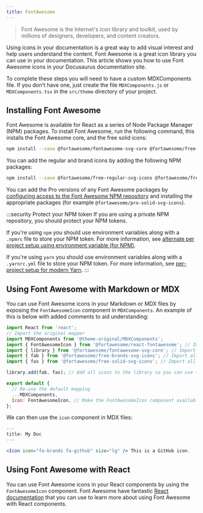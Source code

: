 ```yaml
---
title: FontAwesome
---
```



> Font Awesome is the Internet's icon library and toolkit, used by millions of designers, developers, and content creators.

Using icons in your documentation is a great way to add visual interest and help users understand the content. Font Awesome is a great icon library you can use in your documentation. This article shows you how to use Font Awesome icons in your Docusaurus documentation site.

<DocusaurusButton label="Docusaurus Documentation: MDX Component Scope" to="https://docusaurus.io/docs/markdown-features/react#mdx-component-scope" />

To complete these steps you will need to have a custom MDXComponents file. If you don't have one, just create the file `MDXComponents.js` or `MDXComponents.tsx` in the `src/theme` directory of your project.

## Installing Font Awesome

Font Awesome is available for React as a series of Node Package Manager (NPM) packages. To install Font Awesome, run the following command, this installs the Font Awesome core, and the free solid icons:

```bash npm2yarn
npm install --save @fortawesome/fontawesome-svg-core @fortawesome/free-solid-svg-icons @fortawesome/react-fontawesome
```

You can add the regular and brand icons by adding the following NPM packages:

```bash npm2yarn
npm install --save @fortawesome/free-regular-svg-icons @fortawesome/free-brands-svg-icons
```

You can add the Pro versions of any Font Awesome packages by [configuring access to the Font Awesome NPM repository](https://fontawesome.com/docs/web/setup/packages.html#configure-access) and installing the appropriate packages (for example `@fortawesome/pro-solid-svg-icons`).

:::security Protect your NPM token
If you are using a private NPM repository, you should protect your NPM tokens.

If you're using `npm` you should use environment variables along with a `.npmrc` file to store your NPM token. For more information, see [alternate per project setup using environment variable (for NPM)](https://fontawesome.com/docs/web/setup/packages#alternate-per-project-setup-using-environment-variables).

If you're using `yarn` you should use environment variables along with a `.yarnrc.yml` file to store your NPM token. For more information, see [per-project setup for modern Yarn](https://fontawesome.com/docs/web/setup/packages#per-project-setup-for-modern-yarn).
:::

## Using Font Awesome with Markdown or MDX

You can use Font Awesome icons in your Markdown or MDX files by exposing the `FontAwesomeIcon` component in `MDXComponents`. An example of this is below with added comments to aid understanding:

```jsx title="src/theme/MDXComponents.js"
import React from 'react';
// Import the original mapper
import MDXComponents from '@theme-original/MDXComponents';
import { FontAwesomeIcon } from '@fortawesome/react-fontawesome'; // Import the FontAwesomeIcon component.
import { library } from '@fortawesome/fontawesome-svg-core'; // Import the library component.
import { fab } from '@fortawesome/free-brands-svg-icons'; // Import all brands icons.
import { fas } from '@fortawesome/free-solid-svg-icons'; // Import all solid icons.

library.add(fab, fas); // Add all icons to the library so you can use them without importing them individually.

export default {
  // Re-use the default mapping
  ...MDXComponents,
  Icon: FontAwesomeIcon, // Make the FontAwesomeIcon component available in MDX as <icon />.
};
```

We can then use the `icon` component in MDX files:

```jsx title="docs/my-doc.mdx"
---
title: My Doc
---

<Icon icon="fa-brands fa-github" size="lg" /> This is a GitHub icon.
```

## Using Font Awesome with React

You can use Font Awesome icons in your React components by using the `FontAwesomeIcon` component. Font Awesome have fantastic [React documentation](https://fontawesome.com/how-to-use/on-the-web/using-with/react) that you can use to learn more about using Font Awesome with React components.
